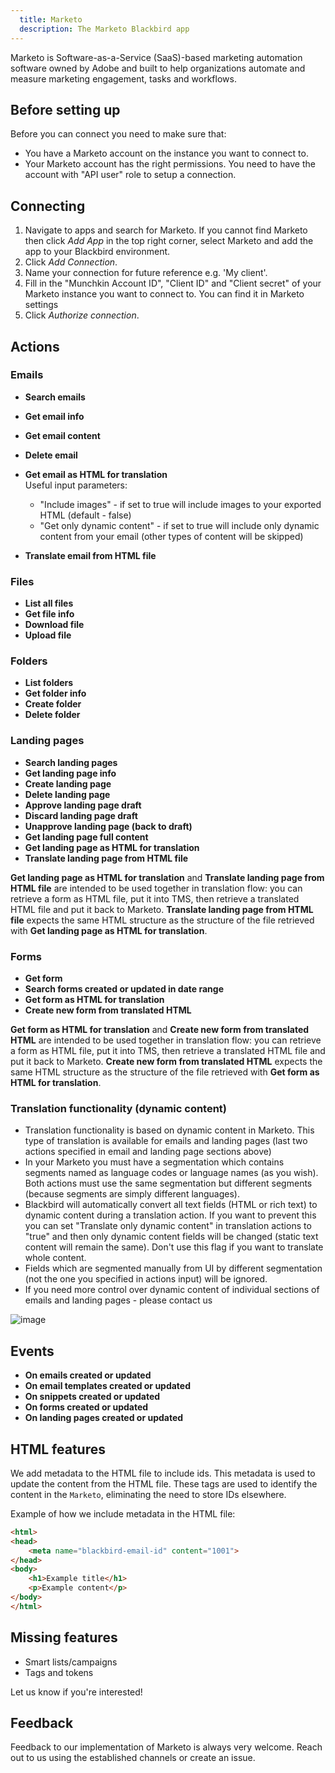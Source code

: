 ```yaml
---
  title: Marketo
  description: The Marketo Blackbird app
---
```


<LinkCard title="View on Github" target="_blank" href="https://github.com/bb-io/Marketo" icon="github" />


Marketo is Software-as-a-Service (SaaS)-based marketing automation software owned by Adobe and built to help organizations automate and measure marketing engagement, tasks and workflows.

## Before setting up

Before you can connect you need to make sure that:

- You have a Marketo account on the instance you want to connect to.
- Your Marketo account has the right permissions. You need to have the account with "API user" role to setup a connection.

## Connecting

1. Navigate to apps and search for Marketo. If you cannot find Marketo then click _Add App_ in the top right corner, select Marketo and add the app to your Blackbird environment.
2. Click _Add Connection_.
3. Name your connection for future reference e.g. 'My client'.
4. Fill in the "Munchkin Account ID", "Client ID" and "Client secret" of your Marketo instance you want to connect to. You can find it in Marketo settings
5. Click _Authorize connection_.

## Actions

### Emails

- **Search emails**
- **Get email info**
- **Get email content**
- **Delete email**
- **Get email as HTML for translation**
  <br/>Useful input parameters:
  * "Include images" - if set to true will include images to your exported HTML (default - false)
  * "Get only dynamic content" - if set to true will include only dynamic content from your email (other types of content will be skipped)
  
- **Translate email from HTML file**

### Files

- **List all files**
- **Get file info**
- **Download file**
- **Upload file**

### Folders

- **List folders**
- **Get folder info**
- **Create folder**
- **Delete folder**

### Landing pages

- **Search landing pages**
- **Get landing page info**
- **Create landing page**
- **Delete landing page**
- **Approve landing page draft**
- **Discard landing page draft**
- **Unapprove landing page (back to draft)**
- **Get landing page full content**
- **Get landing page as HTML for translation**
- **Translate landing page from HTML file**

**Get landing page as HTML for translation** and **Translate landing page from HTML file** are intended to be used together in translation flow: you can retrieve a form as HTML file, put it into TMS, then retrieve a translated HTML file and put it back to Marketo. **Translate landing page from HTML file** expects the same HTML structure as the structure of the file retrieved with **Get landing page as HTML for translation**.


### Forms

- **Get form**
- **Search forms created or updated in date range**
- **Get form as HTML for translation**
- **Create new form from translated HTML**

**Get form as HTML for translation** and **Create new form from translated HTML** are intended to be used together in translation flow: you can retrieve a form as HTML file, put it into TMS, then retrieve a translated HTML file and put it back to Marketo. **Create new form from translated HTML** expects the same HTML structure as the structure of the file retrieved with **Get form as HTML for translation**.

### Translation functionality (dynamic content)
- Translation functionality is based on dynamic content in Marketo. This type of translation is available for emails and landing pages (last two actions specified in email and landing page sections above)
- In your Marketo you must have a segmentation which contains segments named as language codes or language names (as you wish). Both actions must use the same segmentation but different segments (because segments are simply different languages).
- Blackbird will automatically convert all text fields (HTML or rich text) to dynamic content during a translation action. If you want to prevent this you can set "Translate only dynamic content" in translation actions to "true" and then only dynamic content fields will be changed (static text content will remain the same). Don't use this flag if you want to translate whole content.
- Fields which are segmented manually from UI by different segmentation (not the one you specified in actions input) will be ignored.
- If you need more control over dynamic content of individual sections of emails and landing pages - please contact us
  
![image](https://github.com/bb-io/Marketo/assets/127740895/ec77cf4a-9468-41b8-a5ee-3ca902183eeb)

## Events

- **On emails created or updated**
- **On email templates created or updated**
- **On snippets created or updated**
- **On forms created or updated**
- **On landing pages created or updated**

## HTML features

We add metadata to the HTML file to include ids. This metadata is used to update the content from the HTML file. These tags are used to identify the content in the `Marketo`, eliminating the need to store IDs elsewhere.

Example of how we include metadata in the HTML file:

```html
<html>
<head>
    <meta name="blackbird-email-id" content="1001">
</head>
<body>
    <h1>Example title</h1>
    <p>Example content</p>
</body>
</html>
```

## Missing features

- Smart lists/campaigns
- Tags and tokens

Let us know if you're interested!

## Feedback

Feedback to our implementation of Marketo is always very welcome. Reach out to us using the established channels or create an issue.

